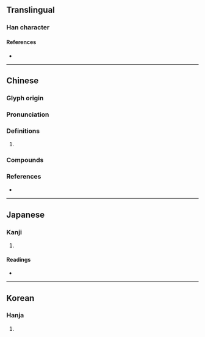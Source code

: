{{character info}}
==Translingual==

===Han character===
{{Han char|rn=85|rad=水|as=08|sn=11|four=30161|canj=EYTR|ids=⿰氵咅}}

====References====
* {{Han ref|kx=0627.320|dkj=17575|dj=1029.170|hdz=31659.070|uh=6DAA|ud=28074|bh=B265|bd=45669}}

----

==Chinese==
{{zh-forms}}

===Glyph origin===
{{Han etym}}

===Pronunciation===
{{zh-pron
|m=Fú
|c=fau4
|mc=y
|oc=y
|ma=
|cat=pn
}}

===Definitions===
{{zh-hanzi}}

# {{zh-div|江}} {{place|zh|t={{w|Fu River (Sichuan)|Fu River}}|river|province/Sichuan|and|city/Chongqing|country/China}}

===Compounds===
{{zh-der|涪陵|涪江}}

===References===
* {{R:yue:Hanzi}}

----

==Japanese==

===Kanji===
{{ja-kanji|grade=|rs=水08}}

# {{rfdef|ja|sort=水08}}

====Readings====
* {{ja-readings|on=[[ふう]] (hū), [[ぶ]] (bu), [[ほう]] (hō)|kun=}}

----

==Korean==

===Hanja===
{{ko-hanja|hangeul=부|eumhun=|rv=bu|mr=pu|y=pu}}

# {{rfdef|ko|sort=水08}}